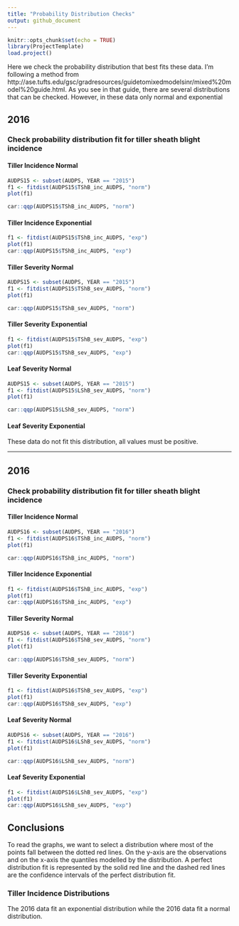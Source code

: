 ```yaml
---
title: "Probability Distribution Checks"
output: github_document
---
```


```r
knitr::opts_chunk$set(echo = TRUE)
library(ProjectTemplate)
load.project()
```

Here we check the probability distribution that best fits these data. I'm following a method from http://ase.tufts.edu/gsc/gradresources/guidetomixedmodelsinr/mixed%20model%20guide.html. As you see in that guide, there are several distributions that can be checked. However, in these data only normal and exponential 

## 2016

### Check probability distribution fit for tiller sheath blight incidence

#### Tiller Incidence Normal

```r
AUDPS15 <- subset(AUDPS, YEAR == "2015")
f1 <- fitdist(AUDPS15$TShB_inc_AUDPS, "norm")
plot(f1)

car::qqp(AUDPS15$TShB_inc_AUDPS, "norm")
```

#### Tiller Incidence Exponential

```r

f1 <- fitdist(AUDPS15$TShB_inc_AUDPS, "exp")
plot(f1)
car::qqp(AUDPS15$TShB_inc_AUDPS, "exp")
```

#### Tiller Severity Normal

```r
AUDPS15 <- subset(AUDPS, YEAR == "2015")
f1 <- fitdist(AUDPS15$TShB_sev_AUDPS, "norm")
plot(f1)

car::qqp(AUDPS15$TShB_sev_AUDPS, "norm")
```

#### Tiller Severity Exponential

```r

f1 <- fitdist(AUDPS15$TShB_sev_AUDPS, "exp")
plot(f1)
car::qqp(AUDPS15$TShB_sev_AUDPS, "exp")
```

#### Leaf Severity Normal

```r
AUDPS15 <- subset(AUDPS, YEAR == "2015")
f1 <- fitdist(AUDPS15$LShB_sev_AUDPS, "norm")
plot(f1)

car::qqp(AUDPS15$LShB_sev_AUDPS, "norm")
```

#### Leaf Severity Exponential

These data do not fit this distribution, all values must be positive.

*******


## 2016

### Check probability distribution fit for tiller sheath blight incidence

#### Tiller Incidence Normal

```r
AUDPS16 <- subset(AUDPS, YEAR == "2016")
f1 <- fitdist(AUDPS16$TShB_inc_AUDPS, "norm")
plot(f1)

car::qqp(AUDPS16$TShB_inc_AUDPS, "norm")
```

#### Tiller Incidence Exponential

```r

f1 <- fitdist(AUDPS16$TShB_inc_AUDPS, "exp")
plot(f1)
car::qqp(AUDPS16$TShB_inc_AUDPS, "exp")
```

#### Tiller Severity Normal

```r
AUDPS16 <- subset(AUDPS, YEAR == "2016")
f1 <- fitdist(AUDPS16$TShB_sev_AUDPS, "norm")
plot(f1)

car::qqp(AUDPS16$TShB_sev_AUDPS, "norm")
```

#### Tiller Severity Exponential

```r

f1 <- fitdist(AUDPS16$TShB_sev_AUDPS, "exp")
plot(f1)
car::qqp(AUDPS16$TShB_sev_AUDPS, "exp")
```

#### Leaf Severity Normal

```r
AUDPS16 <- subset(AUDPS, YEAR == "2016")
f1 <- fitdist(AUDPS16$LShB_sev_AUDPS, "norm")
plot(f1)

car::qqp(AUDPS16$LShB_sev_AUDPS, "norm")
```

#### Leaf Severity Exponential

```r

f1 <- fitdist(AUDPS16$LShB_sev_AUDPS, "exp")
plot(f1)
car::qqp(AUDPS16$LShB_sev_AUDPS, "exp")
```

## Conclusions

To read the graphs, we want to select a distribution where most of the points fall between the dotted red lines. On the y-axis are the observations and on the x-axis the quantiles modelled by the distribution. A perfect distribution fit is represented by the solid red line and the dashed red lines are the confidence intervals of the perfect distribution fit.

### Tiller Incidence Distributions

The 2016 data fit an exponential distribution while the 2016 data fit a normal distribution.
